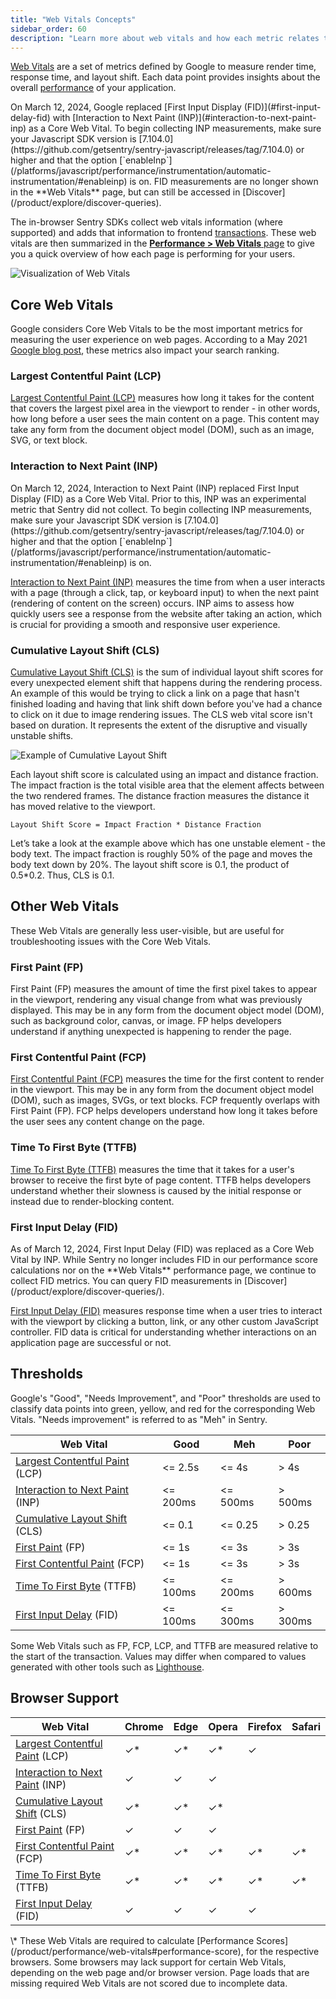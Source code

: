 ```yaml
---
title: "Web Vitals Concepts"
sidebar_order: 60
description: "Learn more about web vitals and how each metric relates to your application's performance."
---
```


[Web Vitals](https://web.dev/vitals/) are a set of metrics defined by Google to measure render time, response time, and layout shift. Each data point provides insights about the overall [performance](/product/performance/) of your application.

<Note>
On March 12, 2024, Google replaced [First Input Display (FID)](#first-input-delay-fid) with [Interaction to Next Paint (INP)](#interaction-to-next-paint-inp) as a Core Web Vital. To begin collecting INP measurements, make sure your Javascript SDK version is [7.104.0](https://github.com/getsentry/sentry-javascript/releases/tag/7.104.0) or higher and that the option [`enableInp`](/platforms/javascript/performance/instrumentation/automatic-instrumentation/#enableinp) is on. FID measurements are no longer shown in the **Web Vitals** page, but can still be accessed in [Discover](/product/explore/discover-queries).
</Note>

The in-browser Sentry SDKs collect web vitals information (where supported) and adds that information to frontend [transactions](/product/performance/transaction-summary/). These web vitals are then summarized in the [**Performance > Web Vitals** page](/product/insights/web-vitals/) to give you a quick overview of how each page is performing for your users.

![Visualization of Web Vitals](../img/diagram-transaction-vitals.png)

## Core Web Vitals

Google considers Core Web Vitals to be the most important metrics for measuring the user experience on web pages. According to a May 2021 [Google blog post](https://developers.google.com/search/blog/2020/11/timing-for-page-experience), these metrics also impact your search ranking.

### Largest Contentful Paint (LCP)

[Largest Contentful Paint (LCP)](https://web.dev/lcp/) measures how long it takes for the content that covers the largest pixel area in the viewport to render - in other words, how long before a user sees the main content on a page. This content may take any form from the document object model (DOM), such as an image, SVG, or text block.

### Interaction to Next Paint (INP)

<Note>
On March 12, 2024, Interaction to Next Paint (INP) replaced First Input Display (FID) as a Core Web Vital. Prior to this, INP was an experimental metric that Sentry did not collect. To begin collecting INP measurements, make sure your Javascript SDK version is [7.104.0](https://github.com/getsentry/sentry-javascript/releases/tag/7.104.0) or higher and that the option [`enableInp`](/platforms/javascript/performance/instrumentation/automatic-instrumentation/#enableinp) is on.
</Note>

[Interaction to Next Paint (INP)](https://web.dev/articles/inp) measures the time from when a user interacts with a page (through a click, tap, or keyboard input) to when the next paint (rendering of content on the screen) occurs. INP aims to assess how quickly users see a response from the website after taking an action, which is crucial for providing a smooth and responsive user experience.

### Cumulative Layout Shift (CLS)

[Cumulative Layout Shift (CLS)](https://web.dev/cls/) is the sum of individual layout shift scores for every unexpected element shift that happens during the rendering process. An example of this would be trying to click a link on a page that hasn't finished loading and having that link shift down before you've had a chance to click on it due to image rendering issues. The CLS web vital score isn't based on duration. It represents the extent of the disruptive and visually unstable shifts.

![Example of Cumulative Layout Shift](../img/diagram-transaction-cls.png)

Each layout shift score is calculated using an impact and distance fraction. The impact fraction is the total visible area that the element affects between the two rendered frames. The distance fraction measures the distance it has moved relative to the viewport.

```
Layout Shift Score = Impact Fraction * Distance Fraction
```

Let’s take a look at the example above which has one unstable element - the body text. The impact fraction is roughly 50% of the page and moves the body text down by 20%. The layout shift score is 0.1, the product of 0.5\*0.2. Thus, CLS is 0.1.

## Other Web Vitals

These Web Vitals are generally less user-visible, but are useful for troubleshooting issues with the Core Web Vitals.

### First Paint (FP)

First Paint (FP) measures the amount of time the first pixel takes to appear in the viewport, rendering any visual change from what was previously displayed. This may be in any form from the document object model (DOM), such as background color, canvas, or image. FP helps developers understand if anything unexpected is happening to render the page.

### First Contentful Paint (FCP)

[First Contentful Paint (FCP)](https://web.dev/fcp/) measures the time for the first content to render in the viewport. This may be in any form from the document object model (DOM), such as images, SVGs, or text blocks. FCP frequently overlaps with First Paint (FP). FCP helps developers understand how long it takes before the user sees any content change on the page.

### Time To First Byte (TTFB)

[Time To First Byte (TTFB)](https://web.dev/articles/ttfb) measures the time that it takes for a user's browser to receive the first byte of page content. TTFB helps developers understand whether their slowness is caused by the initial response or instead due to render-blocking content.

### First Input Delay (FID)

<Note>
As of March 12, 2024, First Input Delay (FID) was replaced as a Core Web Vital by INP. While Sentry no longer includes FID in our performance score calculations nor on the **Web Vitals** performance page, we continue to collect FID metrics. You can query FID measurements in [Discover](/product/explore/discover-queries/).
</Note>

[First Input Delay (FID)](https://web.dev/fid/) measures response time when a user tries to interact with the viewport by clicking a button, link, or any other custom JavaScript controller. FID data is critical for understanding whether interactions on an application page are successful or not.


## Thresholds

Google's "Good", "Needs Improvement", and "Poor" thresholds are used to classify data points into green, yellow, and red for the corresponding Web Vitals. "Needs improvement" is referred to as "Meh" in Sentry.

| Web Vital                                                       | Good     | Meh      | Poor    |
| --------------------------------------------------------------- | -------- | -------- | ------- |
| [Largest Contentful Paint](#largest-contentful-paint-lcp) (LCP) | &lt;= 2.5s  | &lt;= 4s    | > 4s    |
| [Interaction to Next Paint](#interaction-to-next-paint-inp) (INP)| &lt;= 200ms | &lt;= 500ms | > 500ms |
| [Cumulative Layout Shift](#cumulative-layout-shift-cls) (CLS)   | &lt;= 0.1   | &lt;= 0.25  | > 0.25  |
| [First Paint](#first-paint-fp) (FP)                             | &lt;= 1s    | &lt;= 3s    | > 3s    |
| [First Contentful Paint](#first-contentful-paint-fcp) (FCP)     | &lt;= 1s    | &lt;= 3s    | > 3s    |
| [Time To First Byte](#time-to-first-byte-ttfb) (TTFB)           | &lt;= 100ms | &lt;= 200ms | > 600ms |
| [First Input Delay](#first-input-delay-fid) (FID)               | &lt;= 100ms | &lt;= 300ms | > 300ms |

<Note>

Some Web Vitals such as FP, FCP, LCP, and TTFB are measured relative to the start of the transaction. Values may differ when compared to values generated with other tools such as [Lighthouse](https://github.com/GoogleChrome/lighthouse).

</Note>


## Browser Support

| Web Vital                                                        | Chrome | Edge | Opera | Firefox | Safari |
| ---------------------------------------------------------------- | ------ | ---- | ----- | ------- | ------ |
| [Largest Contentful Paint](#largest-contentful-paint-lcp) (LCP)  | ✓\*    | ✓\*  | ✓\*   | ✓       |        |
| [Interaction to Next Paint](#interaction-to-next-paint-inp) (INP) | ✓      | ✓    | ✓     |         |        |
| [Cumulative Layout Shift](#cumulative-layout-shift-cls) (CLS)    | ✓\*    | ✓\*  | ✓\*   |         |        |
| [First Paint](#first-paint-fp) (FP)                              | ✓      | ✓    | ✓     |         |        |
| [First Contentful Paint](#first-contentful-paint-fcp) (FCP)      | ✓\*    | ✓\*  | ✓\*   | ✓\*     | ✓\*    |
| [Time To First Byte](#time-to-first-byte-ttfb) (TTFB)            | ✓\*    | ✓\*  | ✓\*   | ✓\*     | ✓\*    |
| [First Input Delay](#first-input-delay-fid) (FID)                | ✓      | ✓    | ✓     | ✓       |        |

<Note>
\* These Web Vitals are required to calculate [Performance Scores](/product/performance/web-vitals#performance-score), for the respective browsers. Some browsers may lack support for certain Web Vitals, depending on the web page and/or browser version. Page loads that are missing required Web Vitals are not scored due to incomplete data.
</Note>

